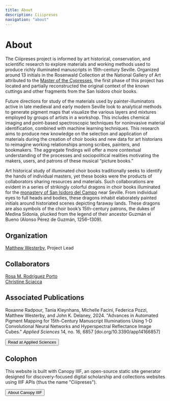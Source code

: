 ```yaml
---
title: About
description: Ciiipreses
navigation: "about"
---
```


# About

The Ciiipreses project is informed by art historical, conservation, and scientific research to explore materials and working methods used to produce richly illuminated manuscripts in 15th-century Seville. Organized around 13 initials in the Rosenwald Collection at the National Gallery of Art attributed to the [Master of the Cypresses](https://www.nga.gov/collection/artist-info.4668.html), the first phase of this project has located and partially reconstructed the original context of the known cuttings and other fragments from the San Isidoro choir books.

Future directions for study of the materials used by painter-illuminators active in late medieval and early modern Seville look to analytical methods to generate pigment maps that visualize the various layers and mixtures employed by groups of artists in a workshop. This includes chemical imaging and point-based spectroscopic techniques for noninvasive material identification, combined with machine learning techniques. This research aims to produce new knowledge on the selection and application of materials during the creation of choir books and new data for art historians to reimagine working relationships among scribes, painters, and bookmakers. The aggregate findings will offer a more contextual understanding of the processes and sociopolitical realities motivating the makers, users, and patrons of these musical “picture books.”

Art historical study of illuminated choir books traditionally seeks to identify the hands of individual masters, yet these books were the products of collaborators sharing resources and materials. Such collaborations are evident in a series of strikingly colorful dragons in choir books illuminated for the [monastery of San Isidoro del Campo](https://www.juntadeandalucia.es/cultura/enclaves/enclave-monumental-san-isidoro-del-campo) near Seville. From individual eyes to full heads and bodies, these dragons inhabit elaborately painted initials around historiated scenes depicting faraway lands. These dragons are also symbols of the choir book’s 15th-century patrons, the dukes of Medina Sidonia, plucked from the legend of their ancestor Guzmán el Bueno (Alonso Pérez de Guzmán, 1256–1309).

<Card iiifContent="https://ciiipreses.github.io/sanisidoro/iiif/4wz3hllcvpmkgrueniekj/manifest.json"/>

## Organization

[Matthew Westerby](https://orcid.org/0000-0003-0903-8200), Project Lead

## Collaborators

[Rosa M. Rodríguez Porto](https://orcid.org/0000-0001-6654-7293)  
[Christine Sciacca](https://thewalters.academia.edu/ChristineSciacca)

## Associated Publications

Roxanne Radpour, Tania Kleynhans, Michelle Facini, Federica Pozzi, Matthew Westerby, and John K. Delaney, 2024.
"Advances in Automated Pigment Mapping for 15th-Century Manuscript Illuminations Using 1-D Convolutional Neural Networks and Hyperspectral Reflectance Image Cubes."
<em>Applied Sciences</em> 14, no. 16, 6857
[doi.org/10.3390/app14166857]

<ButtonWrapper>
  <Button href="https://doi.org/10.3390/app14166857" target="_blank">
    Read at Applied Sciences
  </Button>
</ButtonWrapper>

## Colophon

This website is built with Canopy IIIF, an open-source static site generator designed for discovery-focused digital scholarship and collections websites using IIIF APIs (thus the name "Ciiipreses").

<ButtonWrapper>
  <Button href="https://canopy-iiif.github.io/docs/" target="_blank">
    About Canopy IIIF
  </Button>
</ButtonWrapper>

